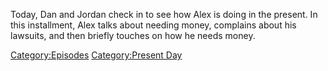 {{DEFAULTSORT:
    #_EPISODE_0672:April 18, 2022
}}{{Episode
    | title           = April 18, 2022
    | caption         = Listen to this episode on [https://knowledgefight.libsyn.com/672-april-18-2022 Libsyn] [https://open.spotify.com/episode/6695GakkBaPYIkEkh6DzT5 Spotify], Read the [[Transcript/672: April 18, 2022|Unofficial Transcript]]
    | episodeNumber   = 672
    | length          = 01:18:01
    | airDate         = April 20, 2022
    | coverageDate    = April 18, 2022
    | episodeType     = [[:Category:Present Day|Present Day]]
    | previousEpisode = [[671: April 13, 2022]]
    | nextEpisode     = [[673: Jordan Takes The Wheel 8]]
}}

{{Stub}}

Today, Dan and Jordan check in to see how Alex is doing in the present. In this installment, Alex talks about needing money, complains about his lawsuits, and then briefly touches on how he needs money.

[[Category:Episodes]]
[[Category:Present Day]]
